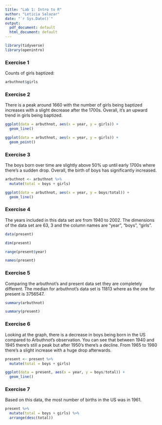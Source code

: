 ```yaml
---
title: "Lab 1: Intro to R"
author: "Leticia Salazar"
date: "`r Sys.Date()`"
output:
  pdf_document: default
  html_document: default
---
```


```r
library(tidyverse)
library(openintro)
```

### Exercise 1

Counts of girls baptized:

```r
arbuthnot$girls
```


### Exercise 2

There is a peak around 1660 with the number of girls being baptized increases with a slight decrease after the 1700s. Overall, it's an upward trend in girls being baptized.

```r
ggplot(data = arbuthnot, aes(x = year, y = girls)) + 
  geom_line()

ggplot(data = arbuthnot, aes(x = year, y = girls)) +
  geom_point()
```

### Exercise 3

The boys born over time are slightly above 50% up until early 1700s where there's a sudden drop. Overall, the birth of boys has significantly increased.

```r
arbuthnot <- arbuthnot %>%
  mutate(total = boys + girls)

ggplot(data = arbuthnot, aes(x = year, y = boys/total)) + 
  geom_line()
```


### Exercise 4

The years included in this data set are from 1940 to 2002. The dimensions of the data set are 63, 3 and the column names are "year", "boys", "girls".

```r
data(present)

dim(present)

range(present$year)

names(present)
```


### Exercise 5

Comparing the arbuthnot's and present data set they are completely different. The median for arbuthnot's data set is 11813 where as the one for present is 3756547.

```r
summary(arbuthnot)

summary(present)
```


### Exercise 6

Looking at the graph, there is a decrease in boys being born in the US compared to Arbuthnot's observation. You can see that between 1940 and 1945 there's still a peak but after 1950's there's a decline. From 1965 to 1980 there's a slight increase with a huge drop afterwards.

```r
present <- present %>%
  mutate(total = boys + girls)

ggplot(data = present, aes(x = year, y = boys/total)) + 
  geom_line()
```


### Exercise 7

Based on this data, the most number of births in the US was in 1961.

```r
present %>%
  mutate(total = boys + girls) %>%
  arrange(desc(total))
```

